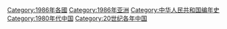 {{portal|中华人民共和国}}
{{Commonscat|1986 in China}}
{{Year by category
|m=1
|c=9
|d=8
|y=6
|cat=中国
|sortkey=中国
|parent=20世纪各年中国
|subcat=1980年代中国
}}

{{Catmore}}

[[Category:1986年各國|Category:1986年各國]]
[[Category:1986年亚洲|Category:1986年亚洲]]
[[Category:中华人民共和国编年史|Category:中华人民共和国编年史]]
[[Category:1980年代中国|Category:1980年代中国]]
[[Category:20世纪各年中国|Category:20世纪各年中国]]
